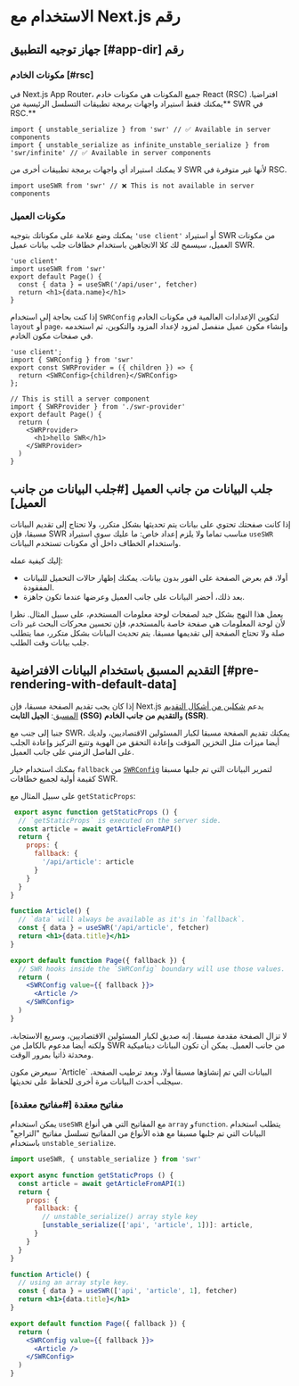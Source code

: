 
# الاستخدام مع Next.js رقم 

## جهاز توجيه التطبيق [#app-dir] رقم 

### مكونات الخادم [#rsc]

<Callout type="default" emoji="✅">
   في Next.js App Router، جميع المكونات هي مكونات خادم React (RSC) افتراضيا. **يمكنك فقط استيراد واجهات برمجة تطبيقات التسلسل الرئيسية من SWR في RSC.**
</Callout>

```tsx filename="app/page.tsx" copy
import { unstable_serialize } from 'swr' // ✅ Available in server components
import { unstable_serialize as infinite_unstable_serialize } from 'swr/infinite' // ✅ Available in server components
```

<Callout type="error">
لا يمكنك استيراد أي واجهات برمجة تطبيقات أخرى من SWR لأنها غير متوفرة في RSC.
</Callout>

```tsx filename="app/page.tsx" highlight={1}
import useSWR from 'swr' // ❌ This is not available in server components
```

### مكونات العميل 

يمكنك وضع علامة على مكوناتك بتوجيه `'use client'` أو استيراد SWR من مكونات العميل، سيسمح لك كلا الاتجاهين باستخدام خطافات جلب بيانات عميل SWR.

```tsx filename="app/page.tsx" highlight={1} copy
'use client'
import useSWR from 'swr'
export default Page() {
  const { data } = useSWR('/api/user', fetcher)
  return <h1>{data.name}</h1>
}
```

إذا كنت بحاجة إلى استخدام `SWRConfig` لتكوين الإعدادات العالمية في مكونات الخادم `layout` أو `page`، وإنشاء مكون عميل منفصل لمزود لإعداد المزود والتكوين، ثم استخدمه في صفحات مكون الخادم.

```tsx filename="app/swr-provider.tsx" copy
'use client';
import { SWRConfig } from 'swr'
export const SWRProvider = ({ children }) => {
  return <SWRConfig>{children}</SWRConfig>
};
```

```tsx filename="app/page.tsx" copy
// This is still a server component
import { SWRProvider } from './swr-provider'
export default Page() {
  return (
    <SWRProvider>
      <h1>hello SWR</h1>
    </SWRProvider>
  )
}
```


## جلب البيانات من جانب العميل [#جلب البيانات من جانب العميل] 

إذا كانت صفحتك تحتوي على بيانات يتم تحديثها بشكل متكرر، ولا تحتاج إلى تقديم البيانات مسبقا، فإن SWR مناسب تماما ولا يلزم إعداد خاص: ما عليك سوى استيراد `useSWR` واستخدام الخطاف داخل أي مكونات تستخدم البيانات. 
 
إليك كيفية عمله: 
 
- أولا، قم بعرض الصفحة على الفور بدون بيانات. يمكنك إظهار حالات التحميل للبيانات المفقودة. 
- بعد ذلك، أحضر البيانات على جانب العميل وعرضها عندما تكون جاهزة.

يعمل هذا النهج بشكل جيد لصفحات لوحة معلومات المستخدم، على سبيل المثال. نظرا لأن لوحة المعلومات هي صفحة خاصة بالمستخدم، فإن تحسين محركات البحث غير ذات صلة ولا تحتاج الصفحة إلى تقديمها مسبقا. يتم تحديث البيانات بشكل متكرر، مما يتطلب جلب بيانات وقت الطلب.

## التقديم المسبق باستخدام البيانات الافتراضية [#pre-rendering-with-default-data] 
 
إذا كان يجب تقديم الصفحة مسبقا، فإن Next.js يدعم [شكلين من أشكال التقديم المسبق](https://nextjs.org/docs/basic-features/data-fetching): 
**الجيل الثابت (SSG)** و**التقديم من جانب الخادم (SSR)**. 
 
جنبا إلى جنب مع SWR، يمكنك تقديم الصفحة مسبقا لكبار المسئولين الاقتصاديين، ولديك أيضا ميزات مثل التخزين المؤقت وإعادة التحقق من الهوية وتتبع التركيز وإعادة الجلب على الفاصل الزمني على جانب العميل. 
 
يمكنك استخدام خيار `fallback` من [`SWRConfig`](/docs/global-configuration) لتمرير البيانات التي تم جلبها مسبقا كقيمة أولية لجميع خطافات SWR. 
 
على سبيل المثال مع `getStaticProps`:

```jsx
 export async function getStaticProps () {
  // `getStaticProps` is executed on the server side.
  const article = await getArticleFromAPI()
  return {
    props: {
      fallback: {
        '/api/article': article
      }
    }
  }
}

function Article() {
  // `data` will always be available as it's in `fallback`.
  const { data } = useSWR('/api/article', fetcher)
  return <h1>{data.title}</h1>
}

export default function Page({ fallback }) {
  // SWR hooks inside the `SWRConfig` boundary will use those values.
  return (
    <SWRConfig value={{ fallback }}>
      <Article />
    </SWRConfig>
  )
}
```

لا تزال الصفحة مقدمة مسبقا. إنه صديق لكبار المسئولين الاقتصاديين، وسريع الاستجابة، ولكنه أيضا مدعوم بالكامل من SWR من جانب العميل. يمكن أن تكون البيانات ديناميكية ومحدثة ذاتيا بمرور الوقت.

<Callout emoji="💡">
سيعرض مكون `Article` البيانات التي تم إنشاؤها مسبقا أولا، وبعد ترطيب الصفحة، سيجلب أحدث البيانات مرة أخرى للحفاظ على تحديثها.

</Callout>

### مفاتيح معقدة [#مفاتيح معقدة]

يمكن استخدام `useSWR` مع المفاتيح التي هي أنواع `array` و`function`. يتطلب استخدام البيانات التي تم جلبها مسبقا مع هذه الأنواع من المفاتيح تسلسل مفاتيح "التراجع" باستخدام `unstable_serialize`.

```jsx
import useSWR, { unstable_serialize } from 'swr'

export async function getStaticProps () {
  const article = await getArticleFromAPI(1)
  return {
    props: {
      fallback: {
        // unstable_serialize() array style key
        [unstable_serialize(['api', 'article', 1])]: article,
      }
    }
  }
}

function Article() {
  // using an array style key.
  const { data } = useSWR(['api', 'article', 1], fetcher)
  return <h1>{data.title}</h1>
}

export default function Page({ fallback }) {
  return (
    <SWRConfig value={{ fallback }}>
      <Article />
    </SWRConfig>
  )
}
```
